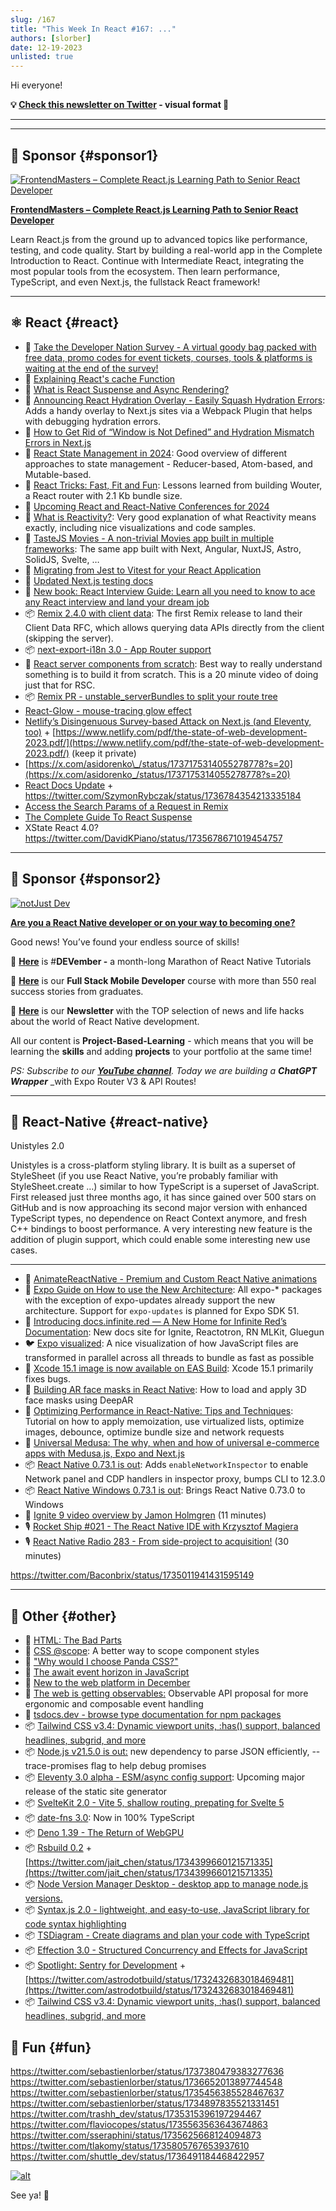 ```yaml
---
slug: /167
title: "This Week In React #167: ..."
authors: [slorber]
date: 12-19-2023
unlisted: true
---
```


Hi everyone!

<Todo />

<!-- truncate -->

**💡 [Check this newsletter on Twitter](https://slo.im/thread) - visual format 🎨**

---


<Support />

---

## 💸 Sponsor {#sponsor1}

[![FrontendMasters – Complete React.js Learning Path to Senior React Developer](/emails/issues/158/frontendmasters.jpg)](https://frontendmasters.com/learn/react/?utm_source=newsletter&utm_medium=thisweekinreact&utm_campaign=reactpath)

**[FrontendMasters – Complete React.js Learning Path to Senior React Developer](https://frontendmasters.com/learn/react/?utm_source=newsletter&utm_medium=thisweekinreact&utm_campaign=reactpath)**

Learn React.js from the ground up to advanced topics like performance, testing, and code quality. Start by building a real-world app in the Complete Introduction to React. Continue with Intermediate React, integrating the most popular tools from the ecosystem. Then learn performance, TypeScript, and even Next.js, the fullstack React framework!

---

## ⚛️ React {#react}

- 💸 [Take the Developer Nation Survey - A virtual goody bag packed with free data, promo codes for event tickets, courses, tools & platforms is waiting at the end of the survey!](https://developereconomics.net/?member_id=thisweekinreact&utm_medium=nl_ad3)
- 📜 [Explaining React's cache Function](https://unicorn-utterances.com/posts/explaining-reacts-cache-function)
- 📜 [What is React Suspense and Async Rendering?](https://unicorn-utterances.com/posts/what-is-react-suspense-and-async-rendering)
- 📜 [Announcing React Hydration Overlay - Easily Squash Hydration Errors](https://www.builder.io/blog/announcing-react-hydration-overlay): Adds a handy overlay to Next.js sites via a Webpack Plugin that helps with debugging hydration errors.
- 📜 [How to Get Rid of “Window is Not Defined” and Hydration Mismatch Errors in Next.js](https://medium.com/@eric.burel/how-to-get-rid-of-window-is-not-defined-and-hydration-mismatch-errors-in-next-js-567cc51b4a17)
- 📜 [React State Management in 2024](https://dev.to/nguyenhongphat0/react-state-management-in-2024-5e7l): Good overview of different approaches to state management - Reducer-based, Atom-based, and Mutable-based.
- 📜 [React Tricks: Fast, Fit and Fun](https://molefrog.com/notes/react-tricks?utm_source=tldrwebdev): Lessons learned from building Wouter, a React router with 2.1 Kb bundle size.
- 📜 [Upcoming React and React-Native Conferences for 2024](https://thoughtbot.com/blog/upcoming-react-and-react-native-conferences-for-2024)
- 📜 [What is Reactivity?](https://unicorn-utterances.com/posts/what-is-reactivity): Very good explanation of what Reactivity means exactly, including nice visualizations and code samples.
- 📜 [TasteJS Movies - A non-trivial Movies app built in multiple frameworks](https://tastejs.com/movies/): The same app built with Next, Angular, NuxtJS, Astro, SolidJS, Svelte, …
- 📜 [Migrating from Jest to Vitest for your React Application](https://dev.to/opensauced/migrating-from-jest-to-vitest-for-your-react-application-1b75)
- 📖 [Updated Next.js testing docs](https://nextjs.org/docs/app/building-your-application/testing)
- 📒 [New book: React Interview Guide: Learn all you need to know to ace any React interview and land your dream job](https://www.amazon.com/React-Interview-Guide-Learn-interview/dp/1803241519/ref=tmm_pap_swatch_0?link_from_packtlink=yes)
- 📦 [Remix 2.4.0 with client data](https://github.com/remix-run/remix/blob/main/CHANGELOG.md#v240): The first Remix release to land their Client Data RFC, which allows querying data APIs directly from the client (skipping the server).
- 📦 [next-export-i18n 3.0 - App Router support](https://github.com/martinkr/next-export-i18n)
- 🎥 [React server components from scratch](https://www.youtube.com/watch?v=MaebEqhZR84): Best way to really understand something is to build it from scratch. This is a 20 minute video of doing just that for RSC.
- 📦 [Remix PR - unstable_serverBundles to split your route tree](https://github.com/remix-run/remix/pull/8332)
- [React-Glow - mouse-tracing glow effect](https://github.com/codaworks/react-glow)
- [Netlify’s Disingenuous Survey-based Attack on Next.js (and Eleventy, too)](https://www.zachleat.com/web/netlify-and-nextjs/) + [https://www.netlify.com/pdf/the-state-of-web-development-2023.pdf/](https://www.netlify.com/pdf/the-state-of-web-development-2023.pdf/) (keep it private)
- [https://x.com/asidorenko\_/status/1737175314055278778?s=20](https://x.com/asidorenko_/status/1737175314055278778?s=20)
- [React Docs Update](https://github.com/reactwg/server-components/discussions/7) + https://twitter.com/SzymonRybczak/status/1736784354213335184
- [Access the Search Params of a Request in Remix](https://sergiodxa.com/tutorials/access-the-search-params-of-a-request-in-remix)
- [The Complete Guide To React Suspense](https://www.debugbear.com/blog/guide-to-react-suspense)
- XState React 4.0? https://twitter.com/DavidKPiano/status/1735678671019454757

<SubscribeFormEmbed placement="middle" />

---

## 💸 Sponsor {#sponsor2}

[![notJust Dev](/emails/issues/167/notjustdev.jpg)](https://www.youtube.com/@notjustdev/live?sub_confirmation=1)

**[Are you a React Native developer or on your way to becoming one?](https://www.youtube.com/@notjustdev/live?sub_confirmation=1)**

Good news! You’ve found your endless source of skills!

🎄 [**Here**](https://www.youtube.com/watch?v=bIQII7gTXDE&list=PLY3ncAV1dSVA9ltOEMgzT8ZTZiccpOUkX) is #**DEVember -** a month-long Marathon of React Native Tutorials

🚀 [**Here**](https://academy.notjust.dev/?utm_source=newsletter&utm_medium=Course&utm_campaign=thisweekinreact#section-1687709246499) is our **Full Stack Mobile Developer** course with more than 550 real success stories from graduates.

💌 [**Here**](https://assets.notjust.dev/profile?utm_source=newsletter&utm_medium=OurNewsletter&utm_campaign=thisweekinreact) is our **Newsletter** with the TOP selection of news and life hacks about the world of React Native development.

All our content is **Project-Based-Learning** - which means that you will be learning the **skills** and adding **projects** to your portfolio at the same time!

_PS: Subscribe to our_ [**_YouTube channel_**](https://www.youtube.com/@notjustdev/live?sub_confirmation=1)_. Today we are building a_ **_ChatGPT Wrapper_** \_with Expo Router V3 & API Routes!

---

## 📱 React-Native {#react-native}

Unistyles 2.0

Unistyles is a cross-platform styling library. It is built as a superset of StyleSheet (if you use React Native, you’re probably familiar with StyleSheet.create …) similar to how TypeScript is a superset of JavaScript. First released just three months ago, it has since gained over 500 stars on GitHub and is now approaching its second major version with enhanced TypeScript types, no dependence on React Context anymore, and fresh C++ bindings to boost performance. A very interesting new feature is the addition of plugin support, which could enable some interesting new use cases.

---

- 💸 [AnimateReactNative - Premium and Custom React Native animations](https://www.animatereactnative.com/?utm_source=thisweekinreact.com)
- 📖 [Expo Guide on How to use the New Architecture](https://docs.expo.dev/guides/new-architecture/): All expo-\* packages with the exception of expo-updates already support the new architecture. Support for `expo-updates` is planned for Expo SDK 51.
- 📖 [Introducing docs.infinite.red — A New Home for Infinite Red’s Documentation](https://shift.infinite.red/introducing-docs-infinite-red-a-new-home-for-infinite-reds-documentation-6f4b25f7a1a4): New docs site for Ignite, Reactotron, RN MLKit, Gluegun
- 🐦 [Expo visualized](https://x.com/Baconbrix/status/1736791464267403276): A nice visualization of how JavaScript files are transformed in parallel across all threads to bundle as fast as possible
- 📜 [Xcode 15.1 image is now available on EAS Build](https://expo.dev/changelog/2023/12-19-eas-build-xcode-15.1-image): Xcode 15.1 primarily fixes bugs.
- 📜 [Building AR face masks in React Native](https://blog.logrocket.com/building-ar-face-masks-react-native/): How to load and apply 3D face masks using DeepAR
- 📜 [Optimizing Performance in React-Native: Tips and Techniques](https://thoughtbot.com/blog/optimizing-performance-in-react-native-tips-and-techniques): Tutorial on how to apply memoization, use virtualized lists, optimize images, debounce, optimize bundle size and network requests
- 📜 [Universal Medusa: The why, when and how of universal e-commerce apps with Medusa.js, Expo and Next.js](https://bidah.hashnode.dev/universal-medusa-the-why-when-and-how-of-universal-e-commerce-apps-with-medusajs-expo-and-nextjs)
- 📦 [React Native 0.73.1 is out](https://github.com/facebook/react-native/releases/tag/v0.73.1): Adds `enableNetworkInspector` to enable Network panel and CDP handlers in inspector proxy, bumps CLI to 12.3.0
- 📦 [React Native Windows 0.73.1 is out](https://github.com/microsoft/react-native-windows/releases/tag/react-native-windows_v0.73.1): Brings React Native 0.73.0 to Windows
- 🎥 [Ignite 9 video overview by Jamon Holmgren](https://youtu.be/QmkMsUYrTlk?si=p9rvLM-EMggZNcft) (11 minutes)
- 🎙️ [Rocket Ship #021 - The React Native IDE with Krzysztof Magiera](https://podcast.galaxies.dev/episodes/021-the-react-native-ide-with-krzysztof-magiera)
- 🎙️ [React Native Radio 283 - From side-project to acquisition!](https://reactnativeradio.com/episodes/rnr-283-from-side-hustle-to-top-charts-with-simon-reggiani) (30 minutes)

https://twitter.com/Baconbrix/status/1735011941431595149

---

## 🔀 Other {#other}

<Todo />

- 📜 [HTML: The Bad Parts](https://www.htmhell.dev/adventcalendar/2023/13/)
- 📜 [CSS @scope](https://12daysofweb.dev/2023/css-scope/): A better way to scope component styles
- 📜 ["Why would I choose Panda CSS?"](https://www.astahmer.dev/posts/why-would-i-choose-panda-css)
- 📜 [The await event horizon in JavaScript](https://frontside.com/blog/2023-12-11-await-event-horizon/)
- 📜 [New to the web platform in December](https://web.dev/blog/web-platform-12-2023)
- 📖 [The web is getting observables:](https://github.com/WICG/observable) Observable API proposal for more ergonomic and composable event handling
- 📖 [tsdocs.dev - browse type documentation for npm packages](https://tsdocs.dev/)
- 📦 [Tailwind CSS v3.4: Dynamic viewport units, :has() support, balanced headlines, subgrid, and more](https://tailwindcss.com/blog/tailwindcss-v3-4)
- 📦 [Node.js v21.5.0 is out:](https://nodejs.org/en/blog/release/v21.5.0) new dependency to parse JSON efficiently, --trace-promises flag to help debug promises
- 📦 [Eleventy 3.0 alpha - ESM/async config support](https://www.zachleat.com/web/eleventy-v3-alpha/): Upcoming major release of the static site generator
- 📦 [SvelteKit 2.0 - Vite 5, shallow routing, prepating for Svelte 5](https://svelte.dev/blog/sveltekit-2)
- 📦 [date-fns 3.0](https://blog.date-fns.org/v3-is-out/): Now in 100% TypeScript
- 📦 [Deno 1.39 - The Return of WebGPU](https://deno.com/blog/v1.39)
- 📦 [Rsbuild 0.2](https://github.com/web-infra-dev/rsbuild/releases/tag/v0.2.0) + [https://twitter.com/jait_chen/status/1734399660121571335](https://twitter.com/jait_chen/status/1734399660121571335)
- 📦 [Node Version Manager Desktop - desktop app to manage node.js versions.](https://github.com/1111mp/nvm-desktop?utm_source=substack&utm_medium=email)
- 📦 [Syntax.js 2.0 - lightweight, and easy-to-use, JavaScript library for code syntax highlighting](https://github.com/williamtroup/Syntax.js/releases/tag/2.0.0)
- 📦 [TSDiagram - Create diagrams and plan your code with TypeScript](https://github.com/3rd/tsdiagram)
- 📦 [Effection 3.0 - Structured Concurrency and Effects for JavaScript](https://frontside.com/blog/2023-12-18-announcing-effection-v3/)
- 📦 [Spotlight: Sentry for Development](https://blog.sentry.io/sentry-for-development/) + [https://twitter.com/astrodotbuild/status/1732432683018469481](https://twitter.com/astrodotbuild/status/1732432683018469481)
- 📦 [Tailwind CSS v3.4: Dynamic viewport units, :has() support, balanced headlines, subgrid, and more](https://tailwindcss.com/blog/tailwindcss-v3-4)

## 🤭 Fun {#fun}

https://twitter.com/sebastienlorber/status/1737380479383277636
https://twitter.com/sebastienlorber/status/1736652013897744548
https://twitter.com/sebastienlorber/status/1735456385528467637
https://twitter.com/sebastienlorber/status/1734897835521331451
https://twitter.com/trashh_dev/status/1735315396197294467
https://twitter.com/flaviocopes/status/1735563563643674863
https://twitter.com/sseraphini/status/1735625668124094873
https://twitter.com/tlakomy/status/1735805767653937610
https://twitter.com/shuttle_dev/status/1736491184468422957

[![alt](/emails/issues/122/meme.jpg)](https://twitter.com/TODOTODOTODOTODOTODOTODOTODOTODOTODOTODO)

See ya! 👋
